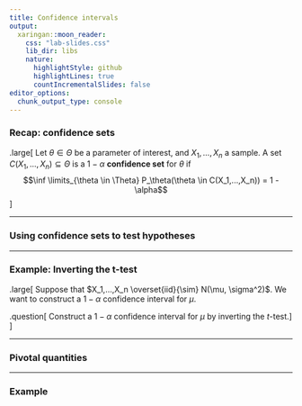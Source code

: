 ```yaml
---
title: Confidence intervals
output:
  xaringan::moon_reader:
    css: "lab-slides.css"
    lib_dir: libs
    nature:
      highlightStyle: github
      highlightLines: true
      countIncrementalSlides: false
editor_options: 
  chunk_output_type: console
---
```


### Recap: confidence sets

.large[
Let $\theta \in \Theta$ be a parameter of interest, and $X_1,...,X_n$ a sample. A set $C(X_1,...,X_n) \subseteq \Theta$ is a $1 - \alpha$ **confidence set** for $\theta$ if
$$\inf \limits_{\theta \in \Theta} P_\theta(\theta \in C(X_1,...,X_n)) = 1 - \alpha$$
]

---

### Using confidence sets to test hypotheses

---

### Example: Inverting the t-test

.large[
Suppose that $X_1,...,X_n \overset{iid}{\sim} N(\mu, \sigma^2)$. We want to construct a $1 - \alpha$ confidence interval for $\mu$.

.question[
Construct a $1 - \alpha$ confidence interval for $\mu$ by inverting the $t$-test.
]
]

---

### Pivotal quantities

---

### Example


